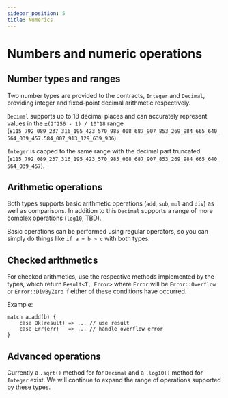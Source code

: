 ```yaml
---
sidebar_position: 5
title: Numerics
---
```


# Numbers and numeric operations

## Number types and ranges

Two number types are provided to the contracts, `Integer` and `Decimal`, providing integer and fixed-point decimal arithmetic respectively.

`Decimal` supports up to 18 decimal places and can accurately represent values in the `±(2^256 - 1) / 10^18` range (`±115_792_089_237_316_195_423_570_985_008_687_907_853_269_984_665_640_564_039_457.584_007_913_129_639_936`).

`Integer` is capped to the same range with the decimal part truncated (`±115_792_089_237_316_195_423_570_985_008_687_907_853_269_984_665_640_564_039_457`).

## Arithmetic operations

Both types supports basic arithmetic operations (`add`, `sub`, `mul` and `div`) as well as comparisons. In addition to this `Decimal` supports a range of more complex operations (`log10`, TBD).

Basic operations can be performed using regular operators, so you can simply do things like `if a + b > c` with both types.

## Checked arithmetics

For checked arithmetics, use the respective methods implemented by the types, which return `Result<T, Error>` where `Error` will be `Error::Overflow` or `Error::DivByZero` if either of these conditions have occurred.

Example:
```
match a.add(b) {
    case Ok(result) => ... // use result
    case Err(err)   => ... // handle overflow error
}
```

## Advanced operations

Currently a `.sqrt()` method for for `Decimal` and a `.log10()` method for `Integer` exist. We will continue to expand the range of operations supported by these types.
